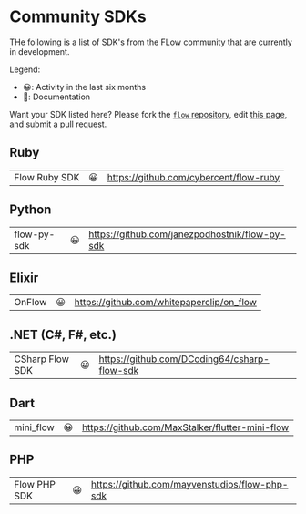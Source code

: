 # Community SDKs


THe following is a list of SDK's from the FLow community that are currently in development.

Legend:

- 😀: Activity in the last six months
- 📘: Documentation

Want your SDK listed here? Please fork the [`flow` repository](https://github.com/onflow/flow), edit [this page](https://github.com/onflow/flow/blob/master/docs/content/sdks.md), and submit a pull request.

## Ruby

|               |     |                                                                                                                                                 |
| ------------- | --: | ----------------------------------------------------------------------------------------------------------------------------------------------- |
| Flow Ruby SDK |  😀 | <TrackingLink href="https://github.com/cybercent/flow-ruby" eventName="ruby_sdk_selected">https://github.com/cybercent/flow-ruby</TrackingLink> |

## Python

|             |     |                                                                                                                                                                   |
| ----------- | --: | ----------------------------------------------------------------------------------------------------------------------------------------------------------------- |
| flow-py-sdk |  😀 | <TrackingLink href="https://github.com/janezpodhostnik/flow-py-sdk" eventName="python_sdk_selected">https://github.com/janezpodhostnik/flow-py-sdk</TrackingLink> |

## Elixir

|        |     |                                                                                                                                                         |
| ------ | --: | ------------------------------------------------------------------------------------------------------------------------------------------------------- |
| OnFlow |  😀 | <TrackingLink href="https://github.com/whitepaperclip/on_flow" eventName="elixir_sdk_selected">https://github.com/whitepaperclip/on_flow</TrackingLink> |

## .NET (C#, F#, etc.)

|                 |     |                                                                                                                                                               |
| --------------- | --: | ------------------------------------------------------------------------------------------------------------------------------------------------------------- |
| CSharp Flow SDK |  😀 | <TrackingLink href="https://github.com/DCoding64/csharp-flow-sdk" eventName="dotnet_sdk_selected">https://github.com/DCoding64/csharp-flow-sdk</TrackingLink> |

## Dart

|           |     |                                                                                                                                                                      |
| --------- | --: | -------------------------------------------------------------------------------------------------------------------------------------------------------------------- |
| mini_flow |  😀 | <TrackingLink href="https://github.com/MaxStalker/flutter-mini-flow" eventName="flutter_sdk_selected">https://github.com/MaxStalker/flutter-mini-flow</TrackingLink> |

## PHP

|              |     |                                                                                                                                                              |
| ------------ | --: | ------------------------------------------------------------------------------------------------------------------------------------------------------------ |
| Flow PHP SDK |  😀 | <TrackingLink href="https://github.com/mayvenstudios/flow-php-sdk" eventName="php_sdk_selected">https://github.com/mayvenstudios/flow-php-sdk</TrackingLink> |
